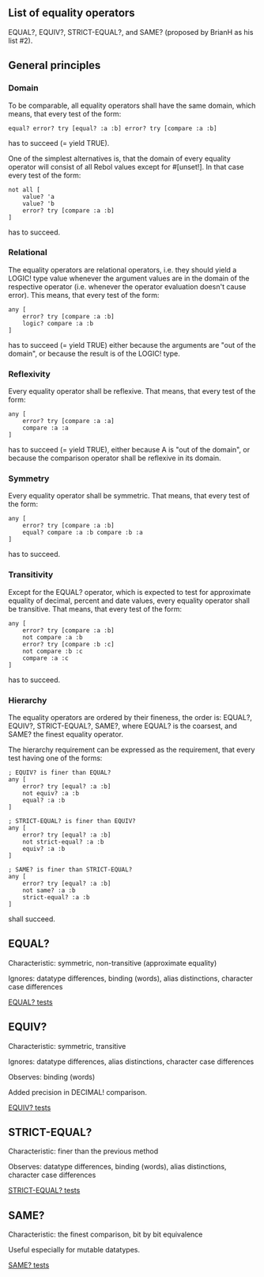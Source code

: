 ==List of equality operators==

EQUAL?, EQUIV?, STRICT-EQUAL?, and SAME? (proposed by BrianH as his list #2).

==General principles==

===Domain===

To be comparable, all equality operators shall have the same domain, which means, that every test of the form:

<pre>
equal? error? try [equal? :a :b] error? try [compare :a :b]
</pre>

has to succeed (= yield TRUE).

One of the simplest alternatives is, that the domain of every equality operator will consist of all Rebol values except for #[unset!]. In that case every test of the form:

<pre>
not all [
    value? 'a
    value? 'b
    error? try [compare :a :b]
]
</pre>

has to succeed.

===Relational===

The equality operators are relational operators, i.e. they should yield a LOGIC! type value whenever the argument values are in the domain of the respective operator (i.e. whenever the operator evaluation doesn't cause error). This means, that every test of the form:

<pre>
any [
    error? try [compare :a :b]
    logic? compare :a :b
]
</pre>

has to succeed (= yield TRUE) either because the arguments are "out of the domain", or because the result is of the LOGIC! type.

===Reflexivity===

Every equality operator shall be reflexive. That means, that every test of the form:

<pre>
any [
    error? try [compare :a :a]
    compare :a :a
]
</pre>

has to succeed (= yield TRUE), either because A is "out of the domain", or because the comparison operator shall be reflexive in its domain.

===Symmetry===

Every equality operator shall be symmetric. That means, that every test of the form:

<pre>
any [
    error? try [compare :a :b]
    equal? compare :a :b compare :b :a
]
</pre>

has to succeed.

===Transitivity===

Except for the EQUAL? operator, which is expected to test for approximate equality of decimal, percent and date values, every equality operator shall be transitive. That means, that every test of the form:

<pre>
any [
    error? try [compare :a :b]
    not compare :a :b
    error? try [compare :b :c]
    not compare :b :c
    compare :a :c
]
</pre>

has to succeed.

===Hierarchy===

The equality operators are ordered by their fineness, the order is: EQUAL?, EQUIV?, STRICT-EQUAL?, SAME?, where EQUAL? is the coarsest, and SAME? the finest equality operator.

The hierarchy requirement can be expressed as the requirement, that every test having one of the forms:

<pre>
; EQUIV? is finer than EQUAL?
any [
    error? try [equal? :a :b]
    not equiv? :a :b
    equal? :a :b
]
</pre>

<pre>
; STRICT-EQUAL? is finer than EQUIV?
any [
    error? try [equal? :a :b]
    not strict-equal? :a :b
    equiv? :a :b
]
</pre>

<pre>
; SAME? is finer than STRICT-EQUAL?
any [
    error? try [equal? :a :b]
    not same? :a :b
    strict-equal? :a :b
]
</pre>

shall succeed.

==EQUAL?==

Characteristic: symmetric, non-transitive (approximate equality)

Ignores: datatype differences, binding (words), alias distinctions, character case differences

[[EQUAL? tests]]

==EQUIV?==

Characteristic: symmetric, transitive

Ignores: datatype differences, alias distinctions, character case differences

Observes: binding (words)

Added precision in DECIMAL! comparison.

[[EQUIV? tests]]

==STRICT-EQUAL?==

Characteristic: finer than the previous method

Observes: datatype differences, binding (words), alias distinctions, character case differences

[[STRICT-EQUAL? tests]]

==SAME?==

Characteristic: the finest comparison, bit by bit equivalence

Useful especially for mutable datatypes.

[[SAME? tests]]